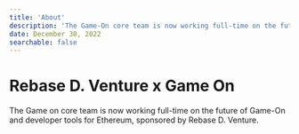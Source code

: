 ```yaml
---
title: 'About'
description: 'The Game-On core team is now working full-time on the future of Game on and developer tools for Ethereum, sponsored by Rebase D. Venture.'
date: December 30, 2022
searchable: false
---
```


# Rebase D. Venture x Game On

<p>
  The Game on core team is now working full-time on the future of Game-On and
  developer tools for Ethereum, sponsored by Rebase D. Venture.
</p>
